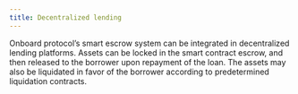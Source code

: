 ```yaml
---
title: Decentralized lending
---
```


Onboard protocol’s smart escrow system can be integrated in decentralized lending platforms. Assets can be locked in the smart contract escrow, and then released to the borrower upon repayment of the loan. The assets may also be liquidated in favor of the borrower according to predetermined liquidation contracts.
